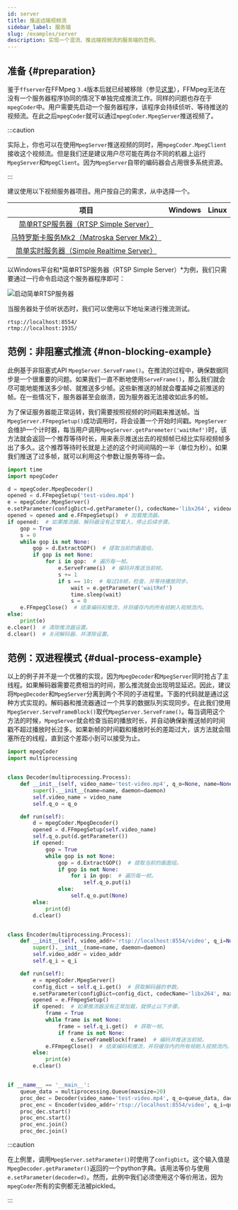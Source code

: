 ```yaml
---
id: server
title: 推送远端视频流
sidebar_label: 服务端
slug: /examples/server
description: 实现一个混流、推远端视频流的服务端的范例。
---
```




## 准备 {#preparation}

鉴于`ffserver`在FFMpeg `3.4`版本后就已经被移除（参见[这里<IconExternalLink/>][link-ffserver]），FFMpeg无法在没有一个服务器程序协同的情况下单独完成推流工作。同样的问题也存在于`mpegCoder`中。用户需要先启动一个服务器程序，该程序会持续侦听、等待推送的视频流。在此之后`mpegCoder`就可以通过`mpegCoder.MpegServer`推送视频了。

:::caution

实际上，你也可以在使用`MpegServer`推送视频的同时，用`mpegCoder.MpegClient`接收这个视频流。但是我们还是建议用户尽可能在两台不同的机器上运行`MpegServer`和`MpegClient`。因为`MpegServer`自带的编码器会占用很多系统资源。

:::

建议使用以下视频服务器项目。用户按自己的需求，从中选择一个。

| 项目 | Windows | Linux |
| :-----: | :-----: | :-----: |
| [简单RTSP服务器（RTSP Simple Server）<IconExternalLink/>][git-rtsp-simple-server] | <InlineIcon icon={vsiCheckIcon}/> | <InlineIcon icon={vsiCheckIcon}/> |
| [马特罗斯卡服务Mk2（Matroska Server Mk2）<IconExternalLink/>][git-mkvserver_mk2] | <InlineIcon icon={vsiCloseIcon}/> | <InlineIcon icon={vsiCheckIcon}/> |
| [简单实时服务器（Simple Realtime Server）<IconExternalLink/>][git-srs] | <InlineIcon icon={vsiCloseIcon}/> | <InlineIcon icon={vsiCheckIcon}/> |

以Windows平台和*简单RTSP服务器（RTSP Simple Server）*为例，我们只需要通过一行命令启动这个服务器程序即可：

<p>
  <img
    style={{'maxWidth': '800px', 'width': '100%'}}
    src={ServerImg} alt="启动简单RTSP服务器"
  />
</p>

当服务器处于侦听状态时，我们可以使用以下地址来进行推流测试。

```shell
rtsp://localhost:8554/
rtmp://localhost:1935/
```

## 范例：非阻塞式推流 {#non-blocking-example}

此例基于非阻塞式API `MpegServer.ServeFrame()`。在推流的过程中，确保数据同步是一个很重要的问题。如果我们一直不断地使用`ServeFrame()`，那么我们就会尽可能地能推送多少帧、就推送多少帧。这些新推送的帧就会覆盖掉之前推送的帧。在一些情况下，服务器甚至会崩溃，因为服务器无法接收如此多的帧。

为了保证服务器能正常运转，我们需要按照视频的时间戳来推送帧。当`MpegServer.FFmpegSetup()`成功调用时，将会设置一个开始时间戳。`MpegServer`会维护一个计时器，每当用户调用`MpegServer.getParemeter('waitRef')`时，该方法就会返回一个推荐等待时长，用来表示推送出去的视频帧已经比实际视频帧多出了多久。这个推荐等待时长就是上述的这个时间间隔的一半（单位为秒）。如果我们推送了过多帧，就可以利用这个参数让服务等待一会。

```python {16,19-20} title="server-non-blocking.py"
import time
import mpegCoder

d = mpegCoder.MpegDecoder()
opened = d.FFmpegSetup('test-video.mp4')
e = mpegCoder.MpegServer()
e.setParameter(configDict=d.getParameter(), codecName='libx264', videoAddress='rtsp://localhost:8554/video')  # 从解码器继承绝大多数设置。
opened = opened and e.FFmpegSetup()  # 加载推流器。
if opened:  # 如果推流器、解码器没有正常载入，停止后续步骤。
    gop = True
    s = 0
    while gop is not None:
        gop = d.ExtractGOP()  # 提取当前的画面组。
        if gop is not None:
            for i in gop:  # 遍历每一帧。
                e.ServeFrame(i)  # 编码并推送当前帧。
                s += 1
                if s == 10:  # 每过10帧，检查、并等待播放同步。
                    wait = e.getParameter('waitRef')
                    time.sleep(wait)
                    s = 0
    e.FFmpegClose()  # 结束编码和推流，并将缓存内的所有帧刷入视频流内。
else:
    print(e)
e.clear()  # 清除推流器设置。
d.clear()  # 关闭解码器、并清除设置。
```

## 范例：双进程模式 {#dual-process-example}

以上的例子并不是一个优雅的实现，因为`MpegDecoder`和`MpegServer`同时抢占了主线程。如果解码器需要花费相当的时间，那么推流就会出现明显延迟。因此，建议将`MpegDecoder`和`MpegServer`分离到两个不同的子进程里。下面的代码就是通过这种方式实现的。解码器和推流器通过一个共享的数据队列实现同步。在此我们使用`MpegServer.ServeFrameBlock()`取代`MpegServer.ServeFrame()`。每当调用这个方法的时候，`MpegServer`就会检查当前的播放时长，并自动确保新推送帧的时间戳不超过播放时长过多。如果新帧的时间戳和播放时长的差距过大，该方法就会阻塞所在的线程，直到这个差距小到可以接受为止。

```python {14,21,23,37,43,45} title="server-dual-procs.py"
import mpegCoder
import multiprocessing


class Decoder(multiprocessing.Process):
    def __init__(self, video_name='test-video.mp4', q_o=None, name=None, daemon=None):
        super().__init__(name=name, daemon=daemon)
        self.video_name = video_name
        self.q_o = q_o

    def run(self):
        d = mpegCoder.MpegDecoder()
        opened = d.FFmpegSetup(self.video_name)
        self.q_o.put(d.getParameter())
        if opened:
            gop = True
            while gop is not None:
                gop = d.ExtractGOP()  # 提取当前的画面组。
                if gop is not None:
                    for i in gop:  # 遍历每一帧。
                        self.q_o.put(i)
                else:
                    self.q_o.put(None)
        else:
            print(d)
        d.clear()


class Encoder(multiprocessing.Process):
    def __init__(self, video_addr='rtsp://localhost:8554/video', q_i=None, name=None, daemon=None):
        super().__init__(name=name, daemon=daemon)
        self.video_addr = video_addr
        self.q_i = q_i

    def run(self):
        e = mpegCoder.MpegServer()
        config_dict = self.q_i.get()  # 获取解码器的参数。
        e.setParameter(configDict=config_dict, codecName='libx264', maxBframe=16, videoAddress=self.video_addr)
        opened = e.FFmpegSetup()
        if opened:  # 如果推流器没有正常加载，就停止以下步骤。
            frame = True
            while frame is not None:
                frame = self.q_i.get()  # 获取一帧。
                if frame is not None:
                    e.ServeFrameBlock(frame)  # 编码并推送当前帧。
            e.FFmpegClose()  # 结束编码和推流，并将缓存内的所有帧刷入视频流内。
        else:
            print(e)
        e.clear()


if __name__ == '__main__':
    queue_data = multiprocessing.Queue(maxsize=20)
    proc_dec = Decoder(video_name='test-video.mp4', q_o=queue_data, daemon=True)
    proc_enc = Encoder(video_addr='rtsp://localhost:8554/video', q_i=queue_data, daemon=True)
    proc_dec.start()
    proc_enc.start()
    proc_enc.join()
    proc_dec.join()
```

:::caution

在上例里，调用`MpegServer.setParameter()`时使用了`configDict`。这个输入值是`MpegDecoder.getParameter()`返回的一个python字典。该用法等价与使用`e.setParameter(decoder=d)`。然而，此例中我们必须使用这个等价用法，因为`mpegCoder`所有的实例都无法被pickled。

:::

[link-ffserver]:https://trac.ffmpeg.org/wiki/ffserver "ffserver"
[git-rtsp-simple-server]:https://github.com/aler9/rtsp-simple-server "RTSP Simple Server"
[git-mkvserver_mk2]:https://github.com/klaxa/mkvserver_mk2/blob/master/Makefile "Matroska Server Mk2"
[git-srs]:https://ossrs.net/releases "Simple Realtime Server"

